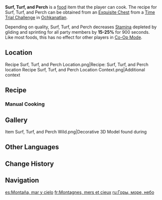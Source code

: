 {{Food Infobox
|id              = 108762
|description     = A large platter with a mix of meat and vegetables.
|desc_suspicious = First, you find yourself biting into a half-raw skewer of meat; next, a chunk of charred fish. The contrast is so jarring that you simply can't muster up the courage to take a third bite...
|desc_basic      = Various ingredients from the sea, land, and air have been roasted and mixed together. There's something for everyone here, making it a must-have at any important banquet in Natlan.
|desc_delicious  = Thick, juicy chunks of meat have soaked up all the spices, mingling delightfully with the crispness of the fruit and vegetables on the tip of your tongue, touching more than just your taste buds, as your stomach is also moved to satisfaction. No wonder this dish has so many loyal fans.
|type            = Adventurer's Dishes
|effectType      = Stamina Reduction
|effect          = Decreases all party members' gliding and sprinting Stamina consumption by '''(var1)'''% for 900s.
|eff_att1        = Stamina
|eff_att2        = Gliding Stamina
|eff_att3        = Sprinting Stamina
|eff_suspicious1 = 15
|eff_basic1      = 20
|eff_delicious1  = 25
|quality         = 3
|region          = 
|variant         = Moment of Respite
|recipe          = From an [[Chest|Exquisite Chest]] from a [[Time Trial Challenge]] in [[Ochkanatlan]]
|source1         = 
}}
'''Surf, Turf, and Perch''' is a [[food]] item that the player can cook. The recipe for Surf, Turf, and Perch can be obtained from an [[Chest|Exquisite Chest]] from a [[Time Trial Challenge]] in [[Ochkanatlan]].

Depending on quality, Surf, Turf, and Perch decreases [[Stamina]] depleted by gliding and sprinting for all party members by '''15-25%''' for 900 seconds. Like most foods, this has no effect for other players in [[Co-Op Mode]].

{{Special Dish|Chasca|Moment of Respite}}

==Location==
<gallery>
Recipe Surf, Turf, and Perch Location.png|Recipe: Surf, Turf, and Perch location
Recipe Surf, Turf, and Perch Location Context.png|Additional context
</gallery>

==Recipe==
{{Recipe
|type = Cooking
|Fowl = 2
|Raw Meat = 2
|Fish = 2
|Grainfruit = 2
|sort = Fowl;Raw Meat;Fish;Grainfruit
}}

===Manual Cooking===
{{Manual Cooking}}

==Gallery==
<gallery>
Item Surf, Turf, and Perch Wild.png|Decorative 3D Model found during {{Quest|As the Blazing Sun}}
</gallery>

==Other Languages==
{{Other Languages
|en       = Surf, Turf, and Perch
|zhs      = 山与海与天空
|zhs_rm   = Shān yǔ Hǎi yǔ Tiānkōng
|zht      = 山與海與天空
|zht_rm   = Shān yǔ Hǎi yǔ Tiānkōng
|zh_tl    = Mountain, Sea and Sky
|ja       = 山と海と空
|ja_rm    = Yama to Umi to Sora
|ja_tl    = Mountain, Sea and Sky
|ko       = 산과 바다와 하늘
|ko_tl    = 
|es       = Montaña, mar y cielo
|es_tl    = Mountain, Sea and Sky
|fr       = Montagnes, mers et cieux
|fr_tl    = Mountains, Seas, and Heavens
|ru       = Горы, море, небо
|ru_tl    = 
|th       = Surf, Turf, and Perch
|vi       = Núi, Biển Và Bầu Trời
|vi_tl    = 
|de       = Berg, Meer und Himmel
|de_tl    = 
|id       = Surf, Turf, and Perch
|pt       = Montanhas, Oceano e Céu
|pt_tl    = 
|tr       = Dağlar, Deniz ve Gökyüzü
|tr_tl    = 
|it       = Mari, monti... e cieli
|it_tl    = 
}}

==Change History==
{{Change History|5.2}}

==Navigation==
{{Food Navbox}}

[[es:Montaña, mar y cielo]]
[[fr:Montagnes, mers et cieux]]
[[ru:Горы, море, небо]]